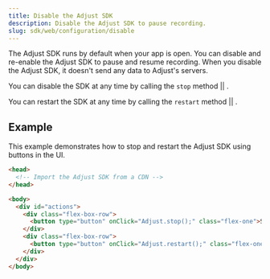 ```yaml
---
title: Disable the Adjust SDK
description: Disable the Adjust SDK to pause recording.
slug: sdk/web/configuration/disable
---
```



The Adjust SDK runs by default when your app is open. You can disable and re-enable the Adjust SDK to pause and resume recording. When you disable the Adjust SDK, it doesn't send any data to Adjust's servers.

You can disable the SDK at any time by calling the <Tooltip>`stop` method || <StopSig /></Tooltip>.

<Stop />

You can restart the SDK at any time by calling the <Tooltip>`restart` method || <RestartSig /></Tooltip>.

<Restart />

## Example

This example demonstrates how to stop and restart the Adjust SDK using buttons in the UI.

```html
<head>
  <!-- Import the Adjust SDK from a CDN -->
</head>

<body>
  <div id="actions">
    <div class="flex-box-row">
      <button type="button" onClick="Adjust.stop();" class="flex-one">Stop</button>
    </div>
    <div class="flex-box-row">
      <button type="button" onClick="Adjust.restart();" class="flex-one">Restart</button>
    </div>
  </div>
</body>
```
